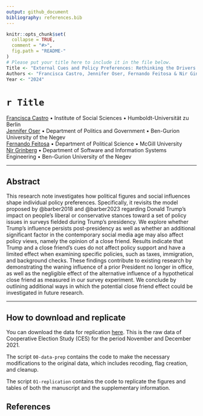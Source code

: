 ```yaml
---
output: github_document
bibliography: references.bib
---
```


<!-- README.md is generated from README.Rmd. Please edit that file -->

```r
knitr::opts_chunk$set(
  collapse = TRUE,
  comment = "#>",
  fig.path = "README-"
)
# Please put your title here to include it in the file below.
Title <- "External Cues and Policy Preferences: Rethinking the Drivers of Policy Positions"
Authors <- "Francisca Castro, Jennifer Oser, Fernando Feitosa & Nir Ginberg"
Year <- "2024"
```

# `r Title`

[Francisca Castro](https://francisca-castro.com/) • Institute of Social Sciences • Humboldt-Universität zu Berlin\
[Jennifer Oser](https://www.jenniferoser.com/) • Department of Politics and Government • Ben-Gurion University of the Negev\
[Fernando Feitosa](https://ferfeitosa.github.io/) • Department of Political Science • McGill University\
[Nir Grinberg](https://www.nirg.net/) • Department of Software and Information Systems Engineering • Ben-Gurion University of the Negev

------------------------------------------------------------------------

## Abstract

This research note investigates how political figures and social influences shape individual policy preferences. Specifically, it revisits the model proposed by @barber2018 and @barber2023 regarding Donald Trump's impact on people's liberal or conservative stances toward a set of policy issues in surveys fielded during Trump's presidency. We explore whether Trump's influence persists post-presidency as well as whether an additional significant factor in the contemporary social media age may also affect policy views, namely the opinion of a close friend. Results indicate that Trump and a close friend's cues do not affect policy support and have a limited effect when examining specific policies, such as taxes, immigration, and background checks. These findings contribute to existing research by demonstrating the waning influence of a prior President no longer in office, as well as the negligible effect of the alternative influence of a hypothetical close friend as measured in our survey experiment. We conclude by outlining additional ways in which the potential close friend effect could be investigated in future research.

------------------------------------------------------------------------

## How to download and replicate

You can download the data for replication [here](https://github.com/frcastrog/erc-paper-policy-preferences/blob/main/CCES21_BGU_OUTPUT.sav). This is the raw data of Cooperative Election Study (CES) for the period November and December 2021.

The script `00-data-prep` contains the code to make the necessary modifications to the original data, which includes recoding, flag creation, and cleanup.

The script `01-replication` contains the code to replicate the figures and tables of both the manuscript and the supplementary information.

## References

